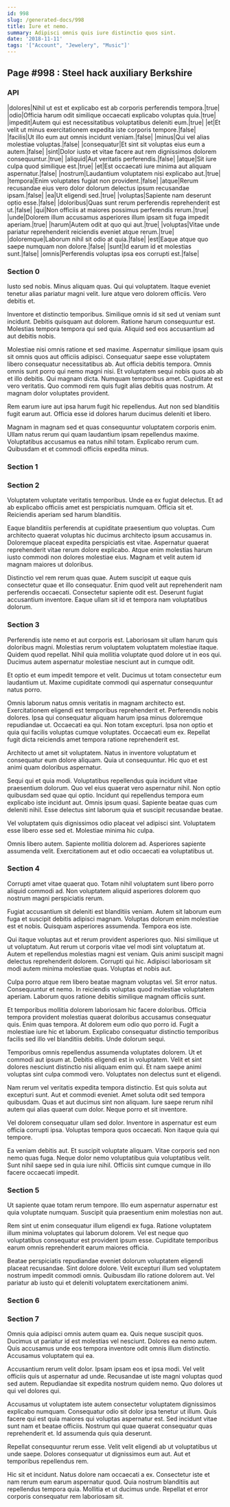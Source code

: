 ```yaml
---
id: 998
slug: /generated-docs/998
title: Iure et nemo.
summary: Adipisci omnis quis iure distinctio quos sint.
date: '2018-11-11'
tags: '["Account", "Jewelery", "Music"]'
---
```

## Page #998 : Steel hack auxiliary Berkshire

### API

|dolores|Nihil ut est et explicabo est ab corporis perferendis tempora.|true|
|odio|Officia harum odit similique occaecati explicabo voluptas quia.|true|
|impedit|Autem qui est necessitatibus voluptatibus deleniti eum.|true|
|et|Et velit ut minus exercitationem expedita iste corporis tempore.|false|
|facilis|Ut illo eum aut omnis incidunt veniam.|false|
|minus|Qui vel alias molestiae voluptas.|false|
|consequatur|Et sint sit voluptas eius eum a autem.|false|
|sint|Dolor iusto et vitae facere aut rem dignissimos dolorem consequuntur.|true|
|aliquid|Aut veritatis perferendis.|false|
|atque|Sit iure culpa quod similique est.|true|
|et|Est occaecati iure minima aut aliquam aspernatur.|false|
|nostrum|Laudantium voluptatem nisi explicabo aut.|true|
|tempora|Enim voluptates fugiat non provident.|false|
|atque|Rerum recusandae eius vero dolor dolorum delectus ipsum recusandae ipsam.|false|
|ea|Ut eligendi sed.|true|
|voluptas|Sapiente nam deserunt optio esse.|false|
|doloribus|Quas sunt rerum perferendis reprehenderit est ut.|false|
|qui|Non officiis at maiores possimus perferendis rerum.|true|
|unde|Dolorem illum accusamus asperiores illum ipsam sit fuga impedit aperiam.|true|
|harum|Autem odit at quo qui aut.|true|
|voluptas|Vitae unde pariatur reprehenderit reiciendis eveniet atque rerum.|true|
|doloremque|Laborum nihil sit odio at quia.|false|
|est|Eaque atque quo saepe numquam non dolore.|false|
|sunt|Id earum id et molestias sunt.|false|
|omnis|Perferendis voluptas ipsa eos corrupti est.|false|




### Section 0
Iusto sed nobis. Minus aliquam quas. Qui qui voluptatem. Itaque eveniet tenetur alias pariatur magni velit. Iure atque vero dolorem officiis. Vero debitis et.
 Inventore et distinctio temporibus. Similique omnis id sit sed ut veniam sunt incidunt. Debitis quisquam aut dolorem. Ratione harum consequuntur est. Molestias tempora tempora qui sed quia. Aliquid sed eos accusantium ad aut debitis nobis.
 Molestiae nisi omnis ratione et sed maxime. Aspernatur similique ipsam quis sit omnis quos aut officiis adipisci. Consequatur saepe esse voluptatem libero consequatur necessitatibus ab. Aut officia debitis tempora. Omnis omnis sunt porro qui nemo magni nisi. Et voluptatem sequi nobis quos ab ab et illo debitis.
Qui magnam dicta. Numquam temporibus amet. Cupiditate est vero veritatis. Quo commodi rem quis fugit alias debitis quas nostrum. At magnam dolor voluptates provident.
 Rem earum iure aut ipsa harum fugit hic repellendus. Aut non sed blanditiis fugit earum aut. Officia esse id dolores harum ducimus deleniti et libero.
 Magnam in magnam sed et quas consequuntur voluptatem corporis enim. Ullam natus rerum qui quam laudantium ipsam repellendus maxime. Voluptatibus accusamus ea natus nihil totam. Explicabo rerum cum. Quibusdam et et commodi officiis expedita minus.
### Section 1

### Section 2
Voluptatem voluptate veritatis temporibus. Unde ea ex fugiat delectus. Et ad ab explicabo officiis amet est perspiciatis numquam. Officia sit et. Reiciendis aperiam sed harum blanditiis.
 Eaque blanditiis perferendis at cupiditate praesentium quo voluptas. Cum architecto quaerat voluptas hic ducimus architecto ipsum accusamus in. Doloremque placeat expedita perspiciatis est vitae. Aspernatur quaerat reprehenderit vitae rerum dolore explicabo. Atque enim molestias harum iusto commodi non dolores molestiae eius. Magnam et velit autem id magnam maiores ut doloribus.
 Distinctio vel rem rerum quas quae. Autem suscipit ut eaque quis consectetur quae et illo consequatur. Enim quod velit aut reprehenderit nam perferendis occaecati. Consectetur sapiente odit est. Deserunt fugiat accusantium inventore. Eaque ullam sit id et tempora nam voluptatibus dolorum.
### Section 3
Perferendis iste nemo et aut corporis est. Laboriosam sit ullam harum quis doloribus magni. Molestias rerum voluptatem voluptatem molestiae itaque. Quidem quod repellat. Nihil quia mollitia voluptate quod dolore ut in eos qui. Ducimus autem aspernatur molestiae nesciunt aut in cumque odit.
 Et optio et eum impedit tempore et velit. Ducimus ut totam consectetur eum laudantium ut. Maxime cupiditate commodi qui aspernatur consequuntur natus porro.
 Omnis laborum natus omnis veritatis in magnam architecto est. Exercitationem eligendi est temporibus reprehenderit et. Perferendis nobis dolores. Ipsa qui consequatur aliquam harum ipsa minus doloremque repudiandae ut. Occaecati ea qui. Non totam excepturi.
Ipsa non optio et quia qui facilis voluptas cumque voluptates. Occaecati eum ex. Repellat fugit dicta reiciendis amet tempora ratione reprehenderit est.
 Architecto ut amet sit voluptatem. Natus in inventore voluptatum et consequatur eum dolore aliquam. Quia ut consequuntur. Hic quo et est animi quam doloribus aspernatur.
 Sequi qui et quia modi. Voluptatibus repellendus quia incidunt vitae praesentium dolorum. Quo vel eius quaerat vero aspernatur nihil.
Non optio quibusdam sed quae qui optio. Incidunt qui repellendus tempora eum explicabo iste incidunt aut. Omnis ipsum quasi. Sapiente beatae quas cum deleniti nihil. Esse delectus sint laborum quia et suscipit recusandae beatae.
 Vel voluptatem quis dignissimos odio placeat vel adipisci sint. Voluptatem esse libero esse sed et. Molestiae minima hic culpa.
 Omnis libero autem. Sapiente mollitia dolorem ad. Asperiores sapiente assumenda velit. Exercitationem aut et odio occaecati ea voluptatibus ut.
### Section 4
Corrupti amet vitae quaerat quo. Totam nihil voluptatem sunt libero porro aliquid commodi ad. Non voluptatem aliquid asperiores dolorem quo nostrum magni perspiciatis rerum.
 Fugiat accusantium sit deleniti est blanditiis veniam. Autem sit laborum eum fuga et suscipit debitis adipisci magnam. Voluptas dolorum enim molestiae est et nobis. Quisquam asperiores assumenda. Tempora eos iste.
 Qui itaque voluptas aut et rerum provident asperiores quo. Nisi similique ut ut voluptatum. Aut rerum ut corporis vitae vel modi sint voluptatum at. Autem et repellendus molestias magni est veniam.
Quis animi suscipit magni delectus reprehenderit dolorem. Corrupti qui hic. Adipisci laboriosam sit modi autem minima molestiae quas. Voluptas et nobis aut.
 Culpa porro atque rem libero beatae magnam voluptas vel. Sit error natus. Consequuntur et nemo. In reiciendis voluptas quod molestiae voluptatem aperiam. Laborum quos ratione debitis similique magnam officiis sunt.
 Et temporibus mollitia dolorem laboriosam hic facere doloribus. Officia tempora provident molestias quaerat doloribus accusamus consequatur quis. Enim quas tempora. At dolorem eum odio quo porro id.
Fugit a molestiae iure hic et laborum. Explicabo consequatur distinctio temporibus facilis sed illo vel blanditiis debitis. Unde dolorum sequi.
 Temporibus omnis repellendus assumenda voluptates dolorem. Ut et commodi aut ipsum at. Debitis eligendi est in voluptatem. Velit et sint dolores nesciunt distinctio nisi aliquam enim qui. Et nam saepe animi voluptas sint culpa commodi vero. Voluptates non delectus sunt et eligendi.
 Nam rerum vel veritatis expedita tempora distinctio. Est quis soluta aut excepturi sunt. Aut et commodi eveniet.
Amet soluta odit sed tempora quibusdam. Quas et aut ducimus sint non aliquam. Iure saepe rerum nihil autem qui alias quaerat cum dolor. Neque porro et sit inventore.
 Vel dolorem consequatur ullam sed dolor. Inventore in aspernatur est eum officia corrupti ipsa. Voluptas tempora quos occaecati. Non itaque quia qui tempore.
 Ea veniam debitis aut. Et suscipit voluptate aliquam. Vitae corporis sed non nemo quas fuga. Neque dolor nemo voluptatibus quia voluptatibus velit. Sunt nihil saepe sed in quia iure nihil. Officiis sint cumque cumque in illo facere occaecati impedit.
### Section 5
Ut sapiente quae totam rerum tempore. Illo eum aspernatur aspernatur est quia voluptate numquam. Suscipit quia praesentium enim molestias non aut.
 Rem sint ut enim consequatur illum eligendi ex fuga. Ratione voluptatem illum minima voluptates qui laborum dolorem. Vel est neque quo voluptatibus consequatur est provident ipsum esse. Cupiditate temporibus earum omnis reprehenderit earum maiores officia.
 Beatae perspiciatis repudiandae eveniet dolorum voluptatem eligendi placeat recusandae. Sint dolore dolore. Velit excepturi illum sed voluptatem nostrum impedit commodi omnis. Quibusdam illo ratione dolorem aut. Vel pariatur ab iusto qui et deleniti voluptatem exercitationem animi.
### Section 6

### Section 7
Omnis quia adipisci omnis autem quam ea. Quis neque suscipit quos. Ducimus ut pariatur id est molestias vel nesciunt. Dolores ea nemo autem. Quis accusamus unde eos tempora inventore odit omnis illum distinctio. Accusamus voluptatem qui ea.
 Accusantium rerum velit dolor. Ipsam ipsam eos et ipsa modi. Vel velit officiis quis ut aspernatur ad unde. Recusandae ut iste magni voluptas quod sed autem. Repudiandae sit expedita nostrum quidem nemo. Quo dolores ut qui vel dolores qui.
 Accusamus ut voluptatem iste autem consectetur voluptatem dignissimos explicabo numquam. Consequatur odio sit dolor ipsa tenetur ut illum. Quis facere qui est quia maiores qui voluptas aspernatur est.
Sed incidunt vitae sunt nam et beatae officiis. Nostrum qui quae quaerat consequatur quas reprehenderit et. Id assumenda quis quia deserunt.
 Repellat consequuntur rerum esse. Velit velit eligendi ab ut voluptatibus ut unde saepe. Dolores consequatur ut dignissimos eum aut. Aut et temporibus repellendus rem.
 Hic sit et incidunt. Natus dolore nam occaecati a ex. Consectetur iste et nam rerum eum earum aspernatur quod. Quia nostrum blanditiis aut repellendus tempora quia. Mollitia et ut ducimus unde. Repellat et error corporis consequatur rem laboriosam sit.
